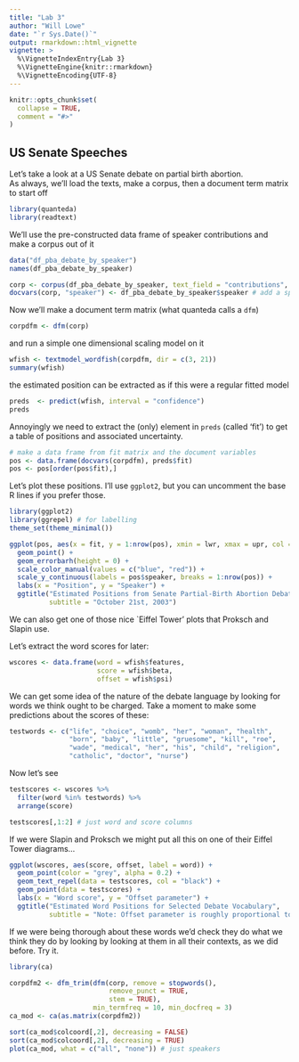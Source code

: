 ```yaml
---
title: "Lab 3"
author: "Will Lowe"
date: "`r Sys.Date()`"
output: rmarkdown::html_vignette
vignette: >
  %\VignetteIndexEntry{Lab 3}
  %\VignetteEngine{knitr::rmarkdown}
  %\VignetteEncoding{UTF-8}
---
```


```r
knitr::opts_chunk$set(
  collapse = TRUE,
  comment = "#>"
)
```


## US Senate Speeches

Let's take a look at a US Senate debate on partial birth abortion.  
As always, we'll load the texts, make a corpus, then a document term matrix to start off
```r
library(quanteda)
library(readtext)
```

<!-- the data is in a folder called "abortion-debate-us-senate" in the 'usual place': -->
<!-- ```{r} -->
<!-- # where this data lives on your machine -->
<!-- DATA_DIR <- file.path(system.file(package = "readtext"), "vignette/data") -->
<!-- folder <- file.path(DATA_DIR, "abortion-debate-us-senate") -->
<!-- ``` -->
<!-- Then we make a document feature matrix to fit a model to -->

<!-- Let's take quick look at it these documents: -->
<!-- ```{r} -->
<!-- dir(folder) -->
<!-- ``` -->

<!-- We'll make a corpus and use their rather convenient naming scheme to create docvars. -->
<!-- ```{r} -->
<!-- txts <- readtext(folder, docvarsfrom = "filenames", docvarnames = c("Party", "Speaker")) -->
<!-- corp <- corpus(txts) -->
<!-- summary(corp) -->
<!-- ``` -->

<!-- ## Different version -->

We'll use the pre-constructed data frame of speaker contributions and make a 
corpus out of it
```r
data("df_pba_debate_by_speaker")
names(df_pba_debate_by_speaker)

corp <- corpus(df_pba_debate_by_speaker, text_field = "contributions", docid_field = "speaker")
docvars(corp, "speaker") <- df_pba_debate_by_speaker$speaker # add a speaker field
```


Now we'll make a document term matrix (what quanteda calls a `dfm`)
```r
corpdfm <- dfm(corp)
```
and run a simple one dimensional scaling model on it
```r
wfish <- textmodel_wordfish(corpdfm, dir = c(3, 21))
summary(wfish)
```
the estimated position can be extracted as if this were a regular fitted model
```r
preds  <- predict(wfish, interval = "confidence")
preds
```
Annoyingly we need to extract the (only) element in `preds` (called 'fit') to 
get a table of positions and associated uncertainty.
```r
# make a data frame from fit matrix and the document variables
pos <- data.frame(docvars(corpdfm), preds$fit) 
pos <- pos[order(pos$fit),] 
```
Let's plot these positions.  I'll use `ggplot2`, but you can uncomment the 
base R lines if you prefer those.
```r
library(ggplot2)
library(ggrepel) # for labelling
theme_set(theme_minimal())

ggplot(pos, aes(x = fit, y = 1:nrow(pos), xmin = lwr, xmax = upr, col = party)) + 
  geom_point() +
  geom_errorbarh(height = 0) + 
  scale_color_manual(values = c("blue", "red")) +
  scale_y_continuous(labels = pos$speaker, breaks = 1:nrow(pos)) +
  labs(x = "Position", y = "Speaker") +
  ggtitle("Estimated Positions from Senate Partial-Birth Abortion Debate",
          subtitle = "October 21st, 2003")
```

We can also get one of those nice `Eiffel Tower' plots that Proksch and Slapin use.

Let's extract the word scores for later:
```r
wscores <- data.frame(word = wfish$features, 
                      score = wfish$beta,
                      offset = wfish$psi)
```

We can get some idea of the nature of the debate language by looking for
words we think ought to be charged.  Take a moment to make some predictions
about the scores of these:
```r
testwords <- c("life", "choice", "womb", "her", "woman", "health",
               "born", "baby", "little", "gruesome", "kill", "roe", 
               "wade", "medical", "her", "his", "child", "religion", 
               "catholic", "doctor", "nurse")
```

Now let's see
```r
testscores <- wscores %>% 
  filter(word %in% testwords) %>%
  arrange(score)

testscores[,1:2] # just word and score columns
```

If we were Slapin and Proksch we might put all this on one of their Eiffel Tower
diagrams...

```r
ggplot(wscores, aes(score, offset, label = word)) + 
  geom_point(color = "grey", alpha = 0.2) + 
  geom_text_repel(data = testscores, col = "black") +
  geom_point(data = testscores) +
  labs(x = "Word score", y = "Offset parameter") + 
  ggtitle("Estimated Word Positions for Selected Debate Vocabulary",
          subtitle = "Note: Offset parameter is roughly proportional to word frequency")
```


If we were being thorough about these words we'd check they do what we think they do by looking by looking at them in all their contexts, as we did before. Try it.

```r
library(ca)

corpdfm2 <- dfm_trim(dfm(corp, remove = stopwords(), 
                         remove_punct = TRUE, 
                         stem = TRUE), 
                     min_termfreq = 10, min_docfreq = 3)
ca_mod <- ca(as.matrix(corpdfm2))
```

```r
sort(ca_mod$colcoord[,2], decreasing = FALSE)
sort(ca_mod$colcoord[,2], decreasing = TRUE)
plot(ca_mod, what = c("all", "none")) # just speakers
```




<!-- We can also look at more than one dimension in this data.  For this we'll use the \texttt{ca} package.  You may need use to \texttt{install.package} this first. -->
<!-- <<>>= -->
<!-- library(ca) -->
<!-- dim(senatewfm) ## we need to flip this around for ca -->
<!-- mod2 <- ca(t(senatewfm), nf=2) ## note transpose t -->
<!-- @ -->
<!-- The \texttt{ca} package calls its $\theta$s \texttt{rowcoord} and $\beta$ \texttt{colcoord}. -->

<!-- Although this is a least squares approximation to the wordfish model, the approximation is pretty good.  Let's compare the first dimension with wordfish's document positions.  We'll correlate because the (arbitrary) scaling is different between models -->
<!-- <<>>= -->
<!-- catheta <- mod2$rowcoord[,1] -->
<!-- cor(catheta, mod$theta) -->
<!-- @ -->
<!-- Basically the same, and it's much quicker to fit too\ldots -->

<!-- The \texttt{summary} method is pretty comprehensive, though you'll probably want to read some of Greenacre 2007 to mwds <- mod$wordsake the most of it. -->
<!-- <<eval=FALSE>>= -->
<!-- summary(mod2) -->
<!-- @ -->
<!-- Since we've got multiple dimensions we can check how much variation is being explained in each.  What the slides called $\sigma$ is related to the singular values of the underlying SVD, which we can get from the model. Let's plot these -->
<!-- <<>>= -->
<!-- plot(mod2$sv, pch=16) -->
<!-- @ -->
<!-- The `elbow' after the first dimension is one (fallible) reason to think that this debate is mostly one dimensional. That is at least theoretically plausible. -->

<!-- If you want to see a biplot of all the words and documents, then -->
<!-- <<eval=FALSE>>= -->
<!-- plot(mod2) -->
<!-- @ -->
<!-- but be warned.  It's big\ldots  You may want to read the help page to see how to only show some elements, or to change the colors. -->

<!-- \end{document} -->
